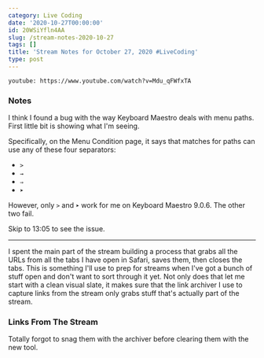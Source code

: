 ```yaml
---
category: Live Coding
date: '2020-10-27T00:00:00'
id: 20WSiYfln4AA
slug: /stream-notes-2020-10-27
tags: []
title: 'Stream Notes for October 27, 2020 #LiveCoding'
type: post
---
```


`youtube: https://www.youtube.com/watch?v=Mdu_qFWfxTA`

### Notes

I think I found a bug with the way Keyboard Maestro deals with menu paths. First little bit is showing what I'm seeing. 

Specifically, on the Menu Condition page, it says that matches for paths can use any of these four separators:

- `>`
- `→`
- `⇒`
- `➤`

However, only `>` and `➤` work for me on Keyboard Maestro 9.0.6. The other two fail. 

Skip to 13:05 to see the issue. 

---


I spent the main part of the stream building a process that grabs all the URLs from all the tabs I have open in Safari, saves them, then closes the tabs. This is something I'll use to prep for streams when I've got a bunch of stuff open and don't want to sort through it yet. Not only does that let me start with a clean visual slate, it makes sure that the link archiver I use to capture links from the stream only grabs stuff that's actually part of the stream.

### Links From The Stream

Totally forgot to snag them with the archiver before clearing them with the new tool.
